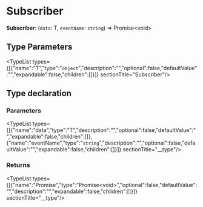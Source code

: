 
# Subscriber

 **Subscriber**: (`data`: T, `eventName`: `string`) => Promise&#60;void&#62;

## Type Parameters

<TypeList types={[{"name":"T","type":"`object`","description":"","optional":false,"defaultValue":"","expandable":false,"children":[]}]}  sectionTitle="Subscriber"/>

## Type declaration

### Parameters

<TypeList types={[{"name":"data","type":"T","description":"","optional":false,"defaultValue":"","expandable":false,"children":[]},{"name":"eventName","type":"`string`","description":"","optional":false,"defaultValue":"","expandable":false,"children":[]}]}  sectionTitle="__type"/>

### Returns

<TypeList types={[{"name":"Promise","type":"Promise&#60;void&#62;","optional":false,"defaultValue":"","description":"","expandable":false,"children":[]}]}  sectionTitle="__type"/>
